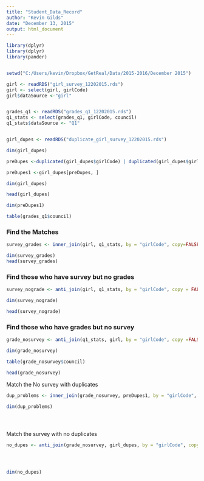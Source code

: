 ```yaml
---
title: "Student_Data_Record"
author: "Kevin Gilds"
date: "December 13, 2015"
output: html_document
---
```



```r
library(dplyr)
library(dplyr)
library(pander)


setwd("C:/Users/kevin/Dropbox/GetReal/Data/2015-2016/December 2015")

girl <- readRDS("girl_survey_12202015.rds")
girl <- select(girl, girlCode)
girl$dataSource <-"girl"


grades_q1 <- readRDS("grades_q1_12202015.rds")
q1_stats <- select(grades_q1, girlCode, council)
q1_stats$dataSource <- "Q1"


girl_dupes <- readRDS("duplicate_girl_survey_12202015.rds")

dim(girl_dupes)

preDupes <-duplicated(girl_dupes$girlCode) | duplicated(girl_dupes$girlCode, fromLast=TRUE)

preDupes1 <-girl_dupes[preDupes, ]

dim(girl_dupes)

head(girl_dupes)

dim(preDupes1)

table(grades_q1$council)


```

### Find the Matches

```r

survey_grades <- inner_join(girl, q1_stats, by = "girlCode", copy=FALSE)

dim(survey_grades)
head(survey_grades)

```

### Find those who have survey but no grades
```r

survey_nograde <- anti_join(girl, q1_stats, by = "girlCode", copy = FALSE)

dim(survey_nograde)

head(survey_nograde)


```

### Find those who have grades but no survey

```r
grade_nosurvey <- anti_join(q1_stats, girl, by = "girlCode", copy =FALSE)

dim(grade_nosurvey)

table(grade_nosurvey$council)

head(grade_nosurvey)

```

Match the No survey with duplicates

```r

dup_problems <- inner_join(grade_nosurvey, preDupes1, by = "girlCode", copy = FALSE)

dim(dup_problems)





```

Match the survey with no duplicates
```r

no_dupes <- anti_join(grade_nosurvey, girl_dupes, by = "girlCode", copy =FALSE)




dim(no_dupes)
```
